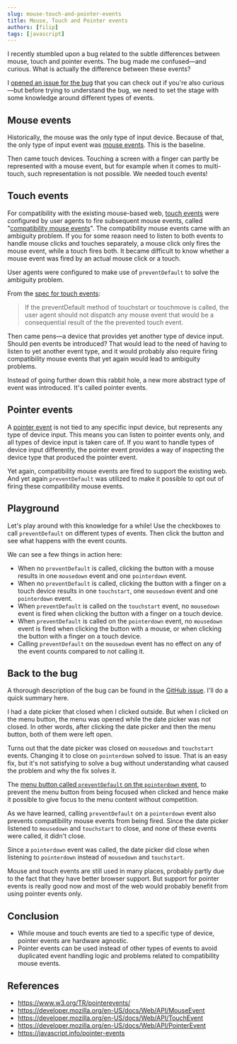 ```yaml
---
slug: mouse-touch-and-pointer-events
title: Mouse, Touch and Pointer events
authors: [filip]
tags: [javascript]
---
```



I recently stumbled upon a bug related to the subtle differences between mouse, touch and pointer events. The bug made me confused—and curious. What is actually the difference between these events?

I [opened an issue for the bug](https://github.com/radix-ui/primitives/issues/1903) that you can check out if you're also curious—but before trying to understand the bug, we need to set the stage with some knowledge around different types of events.

<!-- truncate -->

## Mouse events

Historically, the mouse was the only type of input device. Because of that, the only type of input event was [mouse events](https://developer.mozilla.org/en-US/docs/Web/API/MouseEvent). This is the baseline.

Then came touch devices. Touching a screen with a finger can partly be represented with a mouse event, but for example when it comes to multi-touch, such representation is not possible. We needed touch events!

## Touch events

For compatibility with the existing mouse-based web, [touch events](https://developer.mozilla.org/en-US/docs/Web/API/TouchEvent) were configured by user agents to fire subsequent mouse events, called "[compatibility mouse events](https://www.w3.org/TR/pointerevents/#compatibility-mapping-with-mouse-events)". The compatibility mouse events came with an ambiguity problem. If you for some reason need to listen to both events to handle mouse clicks and touches separately, a mouse click only fires the mouse event, while a touch fires both. It became difficult to know whether a mouse event was fired by an actual mouse click or a touch.

User agents were configured to make use of `preventDefault` to solve the ambiguity problem.

From the [spec for touch events](https://www.w3.org/TR/touch-events/):

> If the preventDefault method of touchstart or touchmove is called, the user agent should not dispatch any mouse event that would be a consequential result of the the prevented touch event.

Then came pens—a device that provides yet another type of device input. Should pen events be introduced? That would lead to the need of having to listen to yet another event type, and it would probably also require firing compatibility mouse events that yet again would lead to ambiguity problems.

Instead of going further down this rabbit hole, a new more abstract type of event was introduced. It's called pointer events.

## Pointer events

A [pointer event](https://developer.mozilla.org/en-US/docs/Web/API/PointerEvent) is not tied to any specific input device, but represents any type of device input. This means you can listen to pointer events only, and all types of device input is taken care of. If you want to handle types of device input differently, the pointer event provides a way of inspecting the device type that produced the pointer event.

Yet again, compatibility mouse events are fired to support the existing web. And yet again `preventDefault` was utilized to make it possible to opt out of firing these compatibility mouse events.

## Playground

Let's play around with this knowledge for a while! Use the checkboxes to call `preventDefault` on different types of events. Then click the button and see what happens with the event counts.

<Events />

We can see a few things in action here:

- When no `preventDefault` is called, clicking the button with a mouse results in one `mousedown` event and one `pointerdown` event.
- When no `preventDefault` is called, clicking the button with a finger on a touch device results in one `touchstart`, one `mousedown` event and one `pointerdown` event.
- When `preventDefault` is called on the `touchstart` event, no `mousedown` event is fired when clicking the button with a finger on a touch device.
- When `preventDefault` is called on the `pointerdown` event, no `mousedown` event is fired when clicking the button with a mouse, or when clicking the button with a finger on a touch device.
- Calling `preventDefault` on the `mousedown` event has no effect on any of the event counts compared to not calling it.

## Back to the bug

A thorough description of the bug can be found in the [GitHub issue](https://github.com/radix-ui/primitives/issues/1903). I'll do a quick summary here.

I had a date picker that closed when I clicked outside. But when I clicked on the menu button, the menu was opened while the date picker was not closed. In other words, after clicking the date picker and then the menu button, both of them were left open.

Turns out that the date picker was closed on `mousedown` and `touchstart` events. Changing it to close on `pointerdown` solved to issue. That is an easy fix, but it's not satisfying to solve a bug without understanding what caused the problem and why the fix solves it.

The [menu button called `preventDefault` on the `pointerdown` event](https://github.com/radix-ui/primitives/blob/21a7c97dc8efa79fecca36428eec49f187294085/packages/react/dropdown-menu/src/DropdownMenu.tsx#L124), to prevent the menu button from being focused when clicked and hence make it possible to give focus to the menu content without competition.

As we have learned, calling `preventDefault` on a `pointerdown` event also prevents compatibility mouse events from being fired. Since the date picker listened to `mousedown` and `touchstart` to close, and none of these events were called, it didn't close.

Since a `pointerdown` event was called, the date picker did close when listening to `pointerdown` instead of `mousedown` and `touchstart`.

Mouse and touch events are still used in many places, probably partly due to the fact that they have better browser support. But support for pointer events is really good now and most of the web would probably benefit from using pointer events only.

## Conclusion

- While mouse and touch events are tied to a specific type of device, pointer events are hardware agnostic.
- Pointer events can be used instead of other types of events to avoid duplicated event handling logic and problems related to compatibility mouse events.

## References

- https://www.w3.org/TR/pointerevents/
- https://developer.mozilla.org/en-US/docs/Web/API/MouseEvent
- https://developer.mozilla.org/en-US/docs/Web/API/TouchEvent
- https://developer.mozilla.org/en-US/docs/Web/API/PointerEvent
- https://javascript.info/pointer-events
